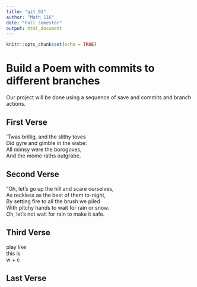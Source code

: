 ```yaml
---
title: "git_01"
author: "Math_116"
date: "Fall semester"
output: html_document
---
```


```r
knitr::opts_chunk$set(echo = TRUE)
```
# Build a Poem with commits to different branches
Our project will be done using a sequence of save and commits and branch actions.
<!-- Do not modify or change any text in "!--" bracketed areas such as this --- these are instructions to
you, if you change any of this the git program will notice it and compromise your git merging strategy !-->

## First Verse 
<!--Put the first five lines of a poem by Lewis Carrol in this section!-->
’Twas brillig, and the slithy toves   
      Did gyre and gimble in the wabe:   
All mimsy were the borogoves,   
      And the mome raths outgrabe.   
      
## Second Verse
<!--Put the first five lines of a poem by Robert Frost here!-->
“Oh, let’s go up the hill and scare ourselves,  
As reckless as the best of them to-night,  
By setting fire to all the brush we piled  
With pitchy hands to wait for rain or snow.  
Oh, let’s not wait for rain to make it safe.  

## Third Verse
<!--Put the first two verses of The Walrus and the Carpenter here!-->
play like  
this is  
w + c

## Last Verse
<!--Put a short poem of your choice 8-20 lines,here!-->
